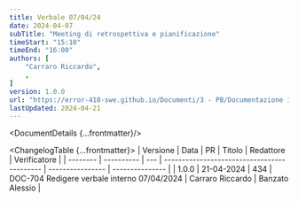 ```yaml
---
title: Verbale 07/04/24
date: 2024-04-07
subTitle: "Meeting di retrospettiva e pianificazione"
timeStart: "15:10"
timeEnd: "16:00"
authors: [
	"Carraro Riccardo",
	,
]
version: 1.0.0
url: "https://error-418-swe.github.io/Documenti/3 - PB/Documentazione interna/Verbali/24-04-07_v1.0.0.pdf"
lastUpdated: 2024-04-21
---
```



<DocumentDetails {...frontmatter}/>

<ChangelogTable {...frontmatter}>
| Versione | Data       | PR  | Titolo                                      | Redattore        | Verificatore    |
| -------- | ---------- | --- | ------------------------------------------- | ---------------- | --------------- |
| 1.0.0    | 21-04-2024 | 434 | DOC-704 Redigere verbale interno 07/04/2024 | Carraro Riccardo | Banzato Alessio |
</ChangelogTable>

